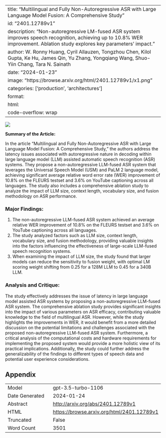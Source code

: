 
---
title: "Multilingual and Fully Non-Autoregressive ASR with Large Language Model Fusion: A Comprehensive Study"
id: "2401.12789v1"
description: "Non-autoregressive LM-fused ASR system improves speech recognition, achieving up to 10.8% WER improvement. Ablation study explores key parameters' impact."
author: W. Ronny Huang, Cyril Allauzen, Tongzhou Chen, Kilol Gupta, Ke Hu, James Qin, Yu Zhang, Yongqiang Wang, Shuo-Yiin Chang, Tara N. Sainath
date: "2024-01-23"
image: "https://browse.arxiv.org/html/2401.12789v1/x1.png"
categories: ['production', 'architectures']
format:
  html:
    code-overflow: wrap
---

![](https://browse.arxiv.org/html/2401.12789v1/x1.png)

**Summary of the Article:**

In the article "Multilingual and Fully Non-Autoregressive ASR with Large Language Model Fusion: A Comprehensive Study," the authors address the latency issues associated with autoregressive nature in decoding within large language model (LLM) assisted automatic speech recognition (ASR) systems. They propose a non-autoregressive LLM-fused ASR system that leverages the Universal Speech Model (USM) and PaLM 2 language model, achieving significant average relative word error rate (WER) improvement of 10.8% on the FLEURS testset and 3.6% on YouTube captioning across all languages. The study also includes a comprehensive ablation study to analyze the impact of LLM size, context length, vocabulary size, and fusion methodology on ASR performance.

### Major Findings:
1. The non-autoregressive LLM-fused ASR system achieved an average relative WER improvement of 10.8% on the FLEURS testset and 3.6% on YouTube captioning across all languages.
2. The study analyzed factors such as LLM size, context length, vocabulary size, and fusion methodology, providing valuable insights into the factors influencing the effectiveness of large-scale LLM-fused speech recognition systems.
3. When examining the impact of LLM size, the study found that larger models can reduce the sensitivity to fusion weight, with optimal LM scoring weight shifting from 0.25 for a 128M LLM to 0.45 for a 340B LLM.

### Analysis and Critique:
The study effectively addresses the issue of latency in large language model assisted ASR systems by proposing a non-autoregressive LLM-fused ASR system. The comprehensive ablation study provides significant insights into the impact of various parameters on ASR efficacy, contributing valuable knowledge to the field of multilingual ASR. However, while the study highlights the improvements in WER, it would benefit from a more detailed discussion on the potential limitations and challenges associated with the proposed non-autoregressive LLM-fused ASR system. Furthermore, a critical analysis of the computational costs and hardware requirements for implementing the proposed system would provide a more holistic view of its practical implications. Additionally, the study could further address the generalizability of the findings to different types of speech data and potential user experience considerations.

## Appendix

|          |          |
|----------|----------|
| Model     | gpt-3.5-turbo-1106       |
| Date Generated     | 2024-01-24       |
| Abstract | [http://arxiv.org/abs/2401.12789v1](http://arxiv.org/abs/2401.12789v1)        |
| HTML     | [https://browse.arxiv.org/html/2401.12789v1](https://browse.arxiv.org/html/2401.12789v1)       |
| Truncated       | False       |
| Word Count       | 3501       |